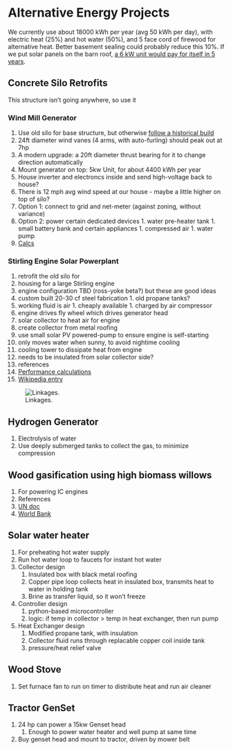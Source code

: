 

# Alternative Energy Projects



We currently use about 18000 kWh per year (avg 50 kWh per day), with electric heat (25%) and hot water (50%), and 5 face cord of firewood for alternative heat. Better basement sealing could probably reduce this 10%. If we put solar panels on the barn roof, [a 6 kW unit would pay for itself in 5 years](https://docs.google.com/spreadsheets/d/189Td1nhGW3Vrj0CtqKAWVy8kJlys1NEx5la_6wacGrw/edit#gid=1167446425).


##  Concrete Silo Retrofits 
This structure isn't going anywhere, so use it


###  Wind Mill Generator 
1. Use old silo for base structure, but otherwise [follow a historical build](http://www.yorktown-windmill.org/)
  1. 24ft diameter wind vanes (4 arms, with auto-furling) should peak out at 7hp
  1. A modern upgrade: a 20ft diameter thrust bearing for it to change direction automatically
1. Mount generator on top: 5kw Unit, for about 4400 kWh per year
  1. House inverter and electroncs inside and send high-voltage back to house?
  1. There is 12 mph avg wind speed at our house - maybe a little higher on top of silo?
  1. Option 1: connect to grid and net-meter (against zoning, without variance)
  1. Option 2: power certain dedicated devices
    1. water pre-heater tank
    1. small battery bank and certain appliances
    1. compressed air
    1. water pump
1. [Calcs](http://zebu.uoregon.edu/1996/ph162/l14.html)


###  Stirling Engine Solar Powerplant 
1. retrofit the old silo for
 1. housing for a large Stirling engine
  1. engine configuration TBD (ross-yoke beta?) but these are good ideas
   1. custom built 20-30 cf steel fabrication
    1. old propane tanks?
   1. working fluid is air
    1. cheaply available
    1. charged by air compressor
   1. engine drives fly wheel which drives generator head
 1. solar collector to heat air for engine
  1. create collector from metal roofing
  1. use small solar PV powered-pump to ensure engine is self-starting
   1. only moves water when sunny, to avoid nightime cooling
 1. cooling tower to dissipate heat from engine
  1. needs to be insulated from solar collector side?
 1. references
1. [Performance calculations](http://www.bekkoame.ne.jp/~khirata/academic/simple/simplee.htm)
1. [Wikipedia entry](https://en.wikipedia.org/wiki/Stirling_engine)

![ Linkages.](HappyHippieLifestyle/stirling)


##  Hydrogen Generator 
1. Electrolysis of water
1. Use deeply submerged tanks to collect the gas, to minimize compression


##  Wood gasification using high biomass willows 
1. For powering IC engines
1. References
1. [UN doc](http://www.fao.org/3/a-t0512e.pdf)
1. [World Bank](http://documents.worldbank.org/curated/en/936651468740985551/Energy-from-biomass-a-review-of-combustion-and-gasification-technologies)


##  Solar water heater 
1. For preheating hot water supply
1. Run hot water loop to faucets for instant hot water
1. Collector design
    1. Insulated box with black metal roofing
    1. Copper pipe loop collects heat in insulated box, transmits heat to water in holding tank
    1. Brine as transfer liquid, so it won't freeze
1. Controller design
    1. python-based microcontroller
    1. logic: if temp in collector > temp in heat exchanger, then run pump
1. Heat Exchanger design
    1. Modified propane tank, with insulation
    1. Collector fluid runs through replacable copper coil inside tank
    1. pressure/heat relief valve


##  Wood Stove 
1. Set furnace fan to run on timer to distribute heat and run air cleaner


##  Tractor GenSet 
1. 24 hp can power a 15kw Genset head
    1. Enough to power water heater and well pump at same time
1. Buy genset head and mount to tractor, driven by mower belt
